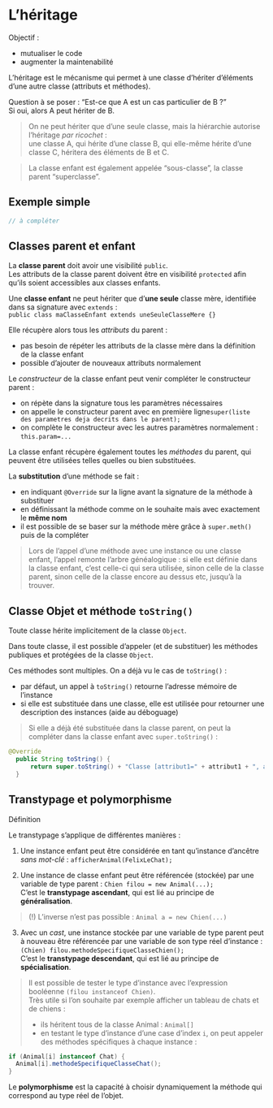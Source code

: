 # L'héritage {#heritage}

Objectif :

  - mutualiser le code
  - augmenter la maintenabilité

L'héritage est le mécanisme qui permet à une classe d'hériter d'éléments d'une autre classe (attributs et méthodes).  

Question à se poser : "Est-ce que A est un cas particulier de B ?"  
Si oui, alors A peut hériter de B.

> On ne peut hériter que d'une seule classe, mais la hiérarchie autorise l'héritage *par ricochet* :  
une classe A, qui hérite d'une classe B, qui elle-même hérite d'une classe C, héritera des éléments de B et C.

> La classe enfant est également appelée "sous-classe", la classe parent "superclasse".

## Exemple simple

```java
// à compléter
```

## Classes parent et enfant

La **classe parent** doit avoir une visibilité `public`.  
Les attributs de la classe parent doivent être en visibilité `protected` afin qu'ils soient accessibles aux classes enfants.

Une **classe enfant** ne peut hériter que d'**une seule** classe mère, identifiée dans sa signature avec `extends` :  
`public class maClasseEnfant extends uneSeuleClasseMere {}`  

Elle récupère alors tous les *attributs* du parent :

  - pas besoin de répéter les attributs de la classe mère dans la définition de la classe enfant
  - possible d'ajouter de nouveaux attributs normalement

Le *constructeur* de la classe enfant peut venir compléter le constructeur parent :

  - on répète dans la signature tous les paramètres nécessaires
  - on appelle le constructeur parent avec en première ligne`super(liste des parametres deja decrits dans le parent);`
  - on complète le constructeur avec les autres paramètres normalement : `this.param=...`

La classe enfant récupère également toutes les *méthodes* du parent, qui peuvent être utilisées telles quelles ou bien substituées.  

La **substitution** d'une méthode se fait :

  - en indiquant `@Override` sur la ligne avant la signature de la méthode à substituer
  - en définissant la méthode comme on le souhaite mais avec exactement le **même nom**
  - il est possible de se baser sur la méthode mère grâce à `super.meth()` puis de la compléter 
  
> Lors de l'appel d'une méthode avec une instance ou une classe enfant, l'appel remonte l'arbre généalogique : si elle est définie dans la classe enfant, c'est celle-ci qui sera utilisée, sinon celle de la classe parent, sinon celle de la classe encore au dessus etc, jusqu'à la trouver.

## Classe Objet et méthode `toString()`

Toute classe hérite implicitement de la classe `Object`.

Dans toute classe, il est possible d'appeler (et de substituer) les méthodes publiques et protégées de la classe `Object`. 

Ces méthodes sont multiples. On a déjà vu le cas de `toString()` :

  - par défaut, un appel à `toString()` retourne l'adresse mémoire de l'instance
  - si elle est substituée dans une classe, elle est utilisée pour retourner une description des instances (aide au déboguage)

> Si elle a déjà été substituée dans la classe parent, on peut la compléter dans la classe enfant avec `super.toString()` :

```java
@Override
  public String toString() {
      return super.toString() + "Classe [attribut1=" + attribut1 + ", attribut2=" + attribut2 + ", attribut3=" + attribut3 + "]";
  }
```

## Transtypage et polymorphisme

Définition

Le transtypage s'applique de différentes manières : 
  
  1. Une instance enfant peut être considérée en tant qu'instance d'ancêtre *sans mot-clé* : `afficherAnimal(FelixLeChat);`
  
  2. Une instance de classe enfant peut être référencée (stockée) par une variable de type parent : `Chien filou = new Animal(...);`  
  C'est le **transtypage ascendant**, qui est lié au principe de **généralisation**.
  
> (!) L'inverse n'est pas possible :  `Animal a = new Chien(...)`

  3. Avec un *cast*, une instance stockée par une variable de type parent peut à nouveau être référencée par une variable de son type réel d'instance : `(Chien) filou.methodeSpecifiqueClasseChien();`  
  C'est le **transtypage descendant**, qui est lié au principe de **spécialisation**. 

> Il est possible de tester le type d'instance avec l'expression booléenne `(filou instanceof Chien)`.  
Très utile si l'on souhaite par exemple afficher un tableau de chats et de chiens :  
>
>  - ils héritent tous de la classe Animal : `Animal[]`
>  - en testant le type d'instance d'une case d'index `i`, on peut appeler des méthodes spécifiques à chaque instance :
  
```java
if (Animal[i] instanceof Chat) {
  Animal[i].methodeSpecifiqueClasseChat();
}
```

Le **polymorphisme** est la capacité à choisir dynamiquement la méthode qui correspond au type réel de l'objet.